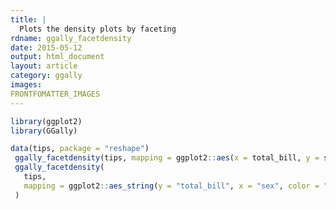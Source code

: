 ```yaml
---
title: |
  Plots the density plots by faceting
rdname: ggally_facetdensity
date: 2015-05-12
output: html_document
layout: article
category: ggally
images:
FRONTFOMATTER_IMAGES
---
```


```r
library(ggplot2)
library(GGally)
```

```r

data(tips, package = "reshape")
 ggally_facetdensity(tips, mapping = ggplot2::aes(x = total_bill, y = sex))
 ggally_facetdensity(
   tips,
   mapping = ggplot2::aes_string(y = "total_bill", x = "sex", color = "sex")
 )



```